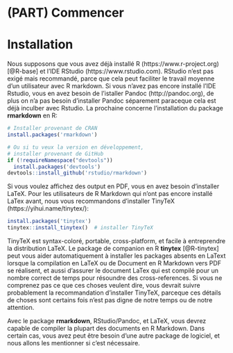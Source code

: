 \mainmatter

# (PART) Commencer {-}

# Installation

Nous supposons que vous avez déjà installé R (https://www.r-project.org) [@R-base] et l'IDE RStudio (https://www.rstudio.com). RStudio n'est pas exigé mais recommandé, parce que cela peut faciliter le travail moyenne d'un utilisateur avec R markdown. Si vous n'avez pas encore installé l'IDE Rstudio, vous  en avez besoin de l'istaller Pandoc\index{Pandoc} (http://pandoc.org), de plus on n'a pas besoin d'installer Pandoc séparement paraceque cela est déjà inculber avec Rstudio. La prochaine concerne l'installation du package **rmarkdown** en R:

```r
# Installer provenant de CRAN
install.packages('rmarkdown')

# Ou si tu veux la version en développement,
# installer provenant de GitHub
if (!requireNamespace("devtools"))
  install.packages('devtools')
devtools::install_github('rstudio/rmarkdown')
```

Si vous voulez affichez des output en PDF, vous en avez besoin d'installer LaTeX. Pour les utilisateurs de R Markdown qui n'ont pas encore installé LaTex avant, nous vous recommandons  d'installer TinyTeX (https://yihui.name/tinytex/):

```r
install.packages('tinytex')
tinytex::install_tinytex()  # installer TinyTeX
```

TinyTeX\index{TinyTeX} est syntax-coloré, portable, cross-platform, et facile à entreprendre la distribution LaTeX. Le package de companion en R **tinytex** [@R-tinytex]\index{tinytex} peut vous aider automatiquement à installer les packages absents en LaText lorsque la compilation en LaTeX ou  de Document en R Markdown  vers  PDF se réalisent, et aussi d'assurer le document LaTex qui est compilé pour un nombre correct de temps pour résoundre des cross-references. Si vous ne comprenez pas ce que ces choses veulent dire, vous devrait suivre probablement la recommandation d'installer TinyTeX, parceque ces détails de choses sont certains fois n'est pas digne de notre temps ou  de notre attention.

Avec le package **rmarkdown**, RStudio/Pandoc, et LaTeX, vous devrez capable de compiler la plupart des documents en  R Markdown. Dans certain cas, vous avez peut être besoin d'une autre package de logiciel, et nous allons les mentionner si c'est nécessaire.
